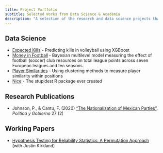 ```yaml
---
title: Project Portfolio
subtitle: Selected Works from Data Science & Academia
description: "A selection of the research and data science projects that I've worked on in recent years."
---
```


## Data Science

- [Expected Kills](https://github.com/Paulj1989/expected-kills) - Predicting kills in volleyball using XGBoost
- [Money in Football](https://github.com/Paulj1989/money-in-football) - Bayesian multilevel model measuring the effect of football (soccer) club resources on total league points across seven European leagues and ten seasons.
- [Player Similarities](https://github.com/Paulj1989/player-similarities) - Using clustering methods to measure player similarity within positions
- [Nice](https://github.com/Paulj1989/nice) - The stupidest R package ever created

## Research Publications

- Johnson, P., & Cantu, F. (2020) ["The Nationalization of Mexican Parties"](https://www.dropbox.com/s/hziiab4k4u8im6p/Johnson%20%26%20Cantu%20%282020%29%20-%20The%20Nationalization%20of%20Mexican%20Parties.pdf?dl=0). *Política y Gobierno* 27 (2)

## Working Papers

- [Hypothesis Testing for Reliability Statistics: A Permutation Approach](https://www.dropbox.com/s/d7eqv5hxl2ycne6/Johnson%20%26%20Kirkland%20-%20Hypothesis%20Testing%20for%20Reliability%20Statistics.pdf?dl=0) (with Justin Kirkland)

<!-- --- -->
<!-- title: "Projects" -->
<!-- description: | -->
<!--   This porfolio includes openly available educational material I have created,<br> along with software and tools I have contributed to or designed. -->
<!-- listing:  -->
<!--   contents: -->
<!--     - "**/index.qmd" -->
<!--     - "**/index.markdown" -->
<!--     - "**/index.md" -->
<!--   type: grid -->
<!--   fields: [title, categories, date, image] -->
<!--   sort: "date desc" -->
<!--   filter-ui: false -->
<!--   image-align: left -->
<!--   image-height: 100% -->
<!-- format:  -->
<!--   html:  -->
<!--     page-layout: full -->
<!-- title-block-banner: false -->

<!-- header-includes: > -->
<!--   <link rel="stylesheet" href="../assets/listing-default.css"> -->
<!--   <link rel="" href="../assets/custom-css.js">  -->
<!-- resources: -->
<!--   - ../assets/listing-default.css -->
<!--   - ../assets/custom-css.js -->
<!-- --- -->
